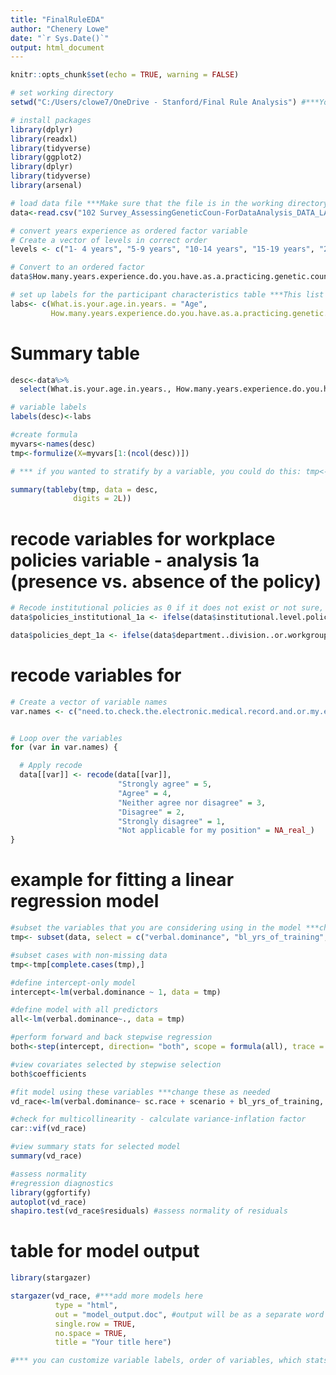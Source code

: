 ```yaml
---
title: "FinalRuleEDA"
author: "Chenery Lowe"
date: "`r Sys.Date()`"
output: html_document
---
```


```r
knitr::opts_chunk$set(echo = TRUE, warning = FALSE)

# set working directory
setwd("C:/Users/clowe7/OneDrive - Stanford/Final Rule Analysis") #***You'll want to change the working directory to reflect the location where your files are stored

# install packages
library(dplyr)
library(readxl)
library(tidyverse)
library(ggplot2)
library(dplyr)
library(tidyverse)
library(arsenal)

# load data file ***Make sure that the file is in the working directory that you set above; otherwise, you will need to specify the full pathway
data<-read.csv("102 Survey_AssessingGeneticCoun-ForDataAnalysis_DATA_LABELS_2024-02-06_1407 (1).csv")

# convert years experience as ordered factor variable
# Create a vector of levels in correct order
levels <- c("1- 4 years", "5-9 years", "10-14 years", "15-19 years", "20-24 years", "25-29 years")

# Convert to an ordered factor
data$How.many.years.experience.do.you.have.as.a.practicing.genetic.counselor..round.to.the.nearest.year.. <- factor(data$How.many.years.experience.do.you.have.as.a.practicing.genetic.counselor..round.to.the.nearest.year.., levels = levels, ordered = TRUE)

# set up labels for the participant characteristics table ***This list isn't complete - add the rest of the variable names here
labs<- c(What.is.your.age.in.years. = "Age",
         How.many.years.experience.do.you.have.as.a.practicing.genetic.counselor..round.to.the.nearest.year.. = "Years of experience")

```

# Summary table
```r
desc<-data%>%
  select(What.is.your.age.in.years., How.many.years.experience.do.you.have.as.a.practicing.genetic.counselor..round.to.the.nearest.year..) # add more variables

# variable labels
labels(desc)<-labs

#create formula
myvars<-names(desc)
tmp<-formulize(X=myvars[1:(ncol(desc))])

# *** if you wanted to stratify by a variable, you could do this: tmp<-formulize("***variable name", myvars[1:(ncol(desc))])

summary(tableby(tmp, data = desc,
              digits = 2L))


```
# recode variables for workplace policies variable - analysis 1a (presence vs. absence of the policy)

```r
# Recode institutional policies as 0 if it does not exist or not sure, NA if NA, and 1 if anythine else
data$policies_institutional_1a <- ifelse(data$institutional.level.policies.for.results.notes.release. %in% c("This DOES NOT exist", "I am not sure"), 0, ifelse(is.na(data$variable), NA, 1))

data$policies_dept_1a <- ifelse(data$department..division..or.workgroup.level.policies.for.results.notes.release. %in% c("This DOES NOT exist", "I am not sure"), 0, ifelse(is.na(data$variable), NA, 1))

```

# recode variables for

```r
# Create a vector of variable names
var.names <- c("need.to.check.the.electronic.medical.record.and.or.my.email.more.frequently.") # add more variables


# Loop over the variables
for (var in var.names) {

  # Apply recode
  data[[var]] <- recode(data[[var]], 
                        "Strongly agree" = 5, 
                        "Agree" = 4, 
                        "Neither agree nor disagree" = 3, 
                        "Disagree" = 2, 
                        "Strongly disagree" = 1,
                        "Not applicable for my position" = NA_real_)
}
```



# example for fitting a linear regression model
```r

#subset the variables that you are considering using in the model ***change these as needed
tmp<- subset(data, select = c("verbal.dominance", "bl_yrs_of_training", "scenario",  "sc.race"))

#subset cases with non-missing data
tmp<-tmp[complete.cases(tmp),]

#define intercept-only model
intercept<-lm(verbal.dominance ~ 1, data = tmp)

#define model with all predictors
all<-lm(verbal.dominance~., data = tmp)

#perform forward and back stepwise regression
both<-step(intercept, direction= "both", scope = formula(all), trace = 0)

#view covariates selected by stepwise selection
both$coefficients

#fit model using these variables ***change these as needed
vd_race<-lm(verbal.dominance~ sc.race + scenario + bl_yrs_of_training, data = tmp) #change the covariates as needed

#check for multicollinearity - calculate variance-inflation factor
car::vif(vd_race)

#view summary stats for selected model
summary(vd_race)

#assess normality
#regression diagnostics
library(ggfortify)
autoplot(vd_race)
shapiro.test(vd_race$residuals) #assess normality of residuals


```

# table for model output

```r
library(stargazer)

stargazer(vd_race, #***add more models here
          type = "html",
          out = "model_output.doc", #output will be as a separate word document
          single.row = TRUE,
          no.space = TRUE,
          title = "Your title here")

#*** you can customize variable labels, order of variables, which stats to exclude, etc. - see https://cran.r-project.org/web/packages/stargazer/vignettes/stargazer.pdf


```